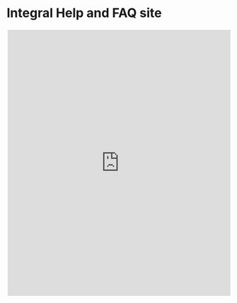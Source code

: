 # Integral Help and FAQ site

<iframe src="https://integralmaths.tawk.help/" style="border:2px #ffffff solid;" name="HelpFAQ" scrolling="yes" frameborder="1" marginheight="0px" marginwidth="0px" height="600px" width="100%" allowfullscreen=></iframe>


